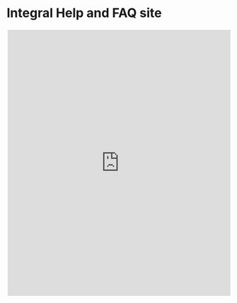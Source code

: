 # Integral Help and FAQ site

<iframe src="https://integralmaths.tawk.help/" style="border:2px #ffffff solid;" name="HelpFAQ" scrolling="yes" frameborder="1" marginheight="0px" marginwidth="0px" height="600px" width="100%" allowfullscreen=></iframe>


